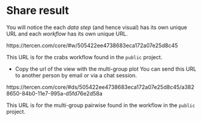 # Share result

You will notice the each _data step_ (and hence visual) has its own unique URL and each _workflow_ has its own unique URL.
 
 https://tercen.com/core/#w/505422ee4738683eca172a07e25d8c45

This URL is for the crabs workflow found in the ``public`` project.
 
* Copy the url of the view with the multi-group plot
You can send this URL to another person by email or via a chat session.

 https://tercen.com/core/#ds/505422ee4738683eca172a07e25d8c45/a3828650-84b0-11e7-995a-d5fd76e2d58a


This URL is for the multi-group pairwise found in the workflow in the ``public`` project.


